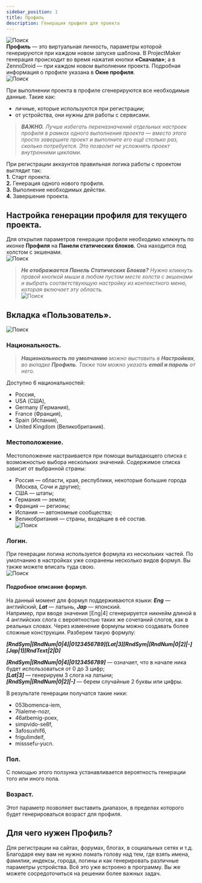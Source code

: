 ```yaml
---
sidebar_position: 1
title: Профиль
description: Генерация профиля для проекта
---  
```


![Поиск](./assets/Profile/Profile_pic1.png)  
**Профиль** — это виртуальная личность, параметры которой генерируются при каждом новом запуске шаблона. В ProjectMaker генерация происходит во время нажатия кнопки **«Сначала»**; а в ZennoDroid — при каждом новом выполнении проекта. Подробная информация о профиле указана в **Окне профиля**.   
![Поиск](./assets/Profile/Profile_pic2.png)   

При выполнении проекта в профиле сгенерируются все необходимые данные. Такие как:  
- личные, которые используются при регистрации;    
- от устройства, они нужны для работы с сервисами.  
> ***ВАЖНО.** Лучше избегать переназначений отдельных настроек профиля в рамках одного выполнения проекта — вместо этого просто завершите проект и выполните его ещё столько раз, сколько потребуется. Это позволит не усложнять проект внутренними циклами.*  

При регистрации аккаунтов правильная логика работы с проектом выглядит так:  
**1.** Старт проекта.  
**2.** Генерация одного нового профиля.  
**3.** Выполнение необходимых действи.  
**4.** Завершение проекта.  
## Настройка генерации профиля для текущего проекта.  
Для открытия параметров генерации профиля необходимо кликнуть по иконке **Профиля** на **Панели статических блоков**. Она находится под холстом с экшенами.  
![Поиск](./assets/Profile/Profile_pic3.png)   
> ***Не отображается Панель Статических Блоков?** Нужно кликнуть правой кнопкой мыши в любом пустом месте холста с экшенами и выбрать соответствующую настройку из контекстного меню, которая включает эту область.*  
![Поиск](./assets/Profile/Profile_pic4.png)   
## Вкладка «Пользователь».  
![Поиск](./assets/Profile/Profile_pic5.png)   
### Национальность.  
> ***Национальность по умолчанию** можно выставить в **Настройках**, во вкладке **Профиль**. Также там можно указать **email и пароль** от него.*  

Доступно 6 национальностей:  
- Россия,  
- USA (США),  
- Germany (Германия),  
- France (Франция),  
- Spain (Испания),  
- United Kingdom (Великобритания).  
### Местоположение.  
Местоположение настраивается при помощи выпадающего списка с возможностью выбора нескольких значений. Содержимое списка зависит от выбранной страны:  
- Россия — области, края, республики, некоторые большие города (Москва, Сочи и другие);  
- США — штаты;  
- Германия — земли;  
- Франция — регионы;  
- Испания — автономные сообщества;  
- Великобритания — страны, входящие в её состав.  
![Поиск](./assets/Profile/Profile_pic6.png)   
### Логин.  
При генерации логина используется формула из нескольких частей. По умолчанию в настройках уже сохранены несколько видов формул. Вы также можете вписать туда свою.  
![Поиск](./assets/Profile/Profile_pic7.png)   
#### Подробное описание формул.  
На данный момент для формул поддерживаются языки: ***Eng*** — английский, ***Lat*** — латынь, ***Jap*** — японский.  
Например, при вводе значения [Eng|4] сгенерируется никнейм длиной в 4 английских слога с вероятностью таких же сочетаний слогов, как в реальных словах. Через изменение формулы можно создавать более сложные конструкции. Разберем такую формулу:  

***[RndSym|[RndNum|0|4]|0123456789][Lat|3][RndSym|[RndNum|0|2]|-][Jap|1][RndText|2|D]***  

***[RndSym|[RndNum|0|4]|0123456789]*** — означает, что в начале ника будет использоваться от 0 до 3 цифр;  
***[Lat|3]*** — генерируем 3 слога на латыни;  
***[RndSym|[RndNum|0|2]|-]*** — берем случайные 2 буквы или цифры.  

В результате генерации получатся такие ники:  
- 053bomenca-iem,  
- 7lialeme-nozr,  
- 46atbemig-poex,  
- simpvido-se8f,  
- 3afosuxhif6,  
- frigulimdeif,  
- misssefu-yucn.  
### Пол.  
С помощью этого ползунка устанавливается вероятность генерации того или иного пола.  
### Возраст.  
Этот параметр позволяет выставить диапазон, в пределах которого будет генерироваться возраст для профиля.  

## Для чего нужен Профиль?     
Для регистрации на сайтах, форумах, блогах, в социальных сетях и т.д. Благодаря ему вам не нужно ломать голову над тем, где взять имена, фамилии, индексы, города, логины и как генерировать различные параметры устройства. Всё это уже встроено в программу. Вы же можете сосредоточиться на решении более важных задач.
